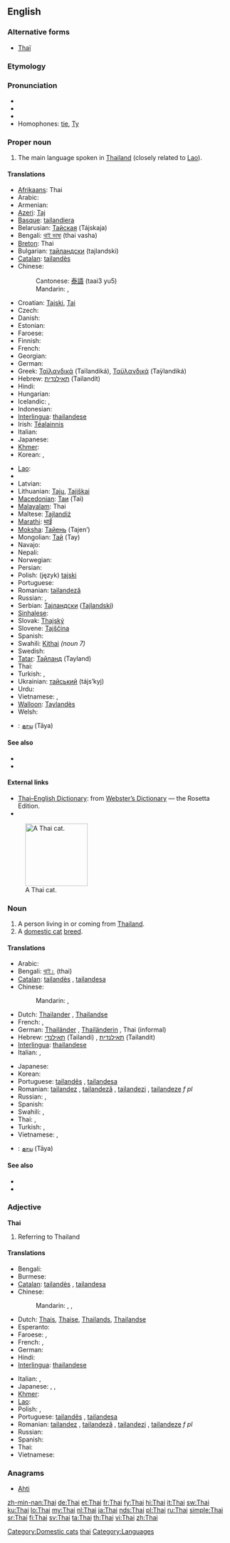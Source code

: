 {{interwiktionary|code=th}}
{{also|thai|thaï|Thaï}}
==English==
{{wikipedia}}

===Alternative forms===
* {{sense|cat}} [[Thaï]]

===Etymology===
{{etyl|th}} {{term|ไทย|lang=th|tr=thai}}

===Pronunciation===
* {{IPA|/taɪ/}}
* {{audio|en-us-Thai.ogg|Audio (US)}}
* {{rhymes|aɪ}}
* Homophones: [[tie]], [[Ty]]

===Proper noun===
{{en-proper noun}}

# The main language spoken in [[Thailand]] (closely related to [[Lao]]).

====Translations====
{{trans-top|language}}
* [[Afrikaans]]: Thai
* Arabic: {{t-|ar|تايلاندي|tr=tailándi}}
* Armenian: {{t-|hy|թաի|tr=t’ai}}
* [[Azeri]]: [[Тај]]
* [[Basque]]: [[tailandiera]]
* Belarusian: [[Тайская]] (Tájskaja) {{f}}
* Bengali: [[থাই ভাষা]] (thai vasha)
* [[Breton]]: Thai
* Bulgarian: [[тайландски]] (tajlandski)
* [[Catalan]]: [[tailandès]] {{m}}
* Chinese:
*: Cantonese: [[泰語]] (taai3 yu5)
*: Mandarin: {{t|cmn|泰語|sc=Hani}},  {{t|cmn|泰语|tr=Tài-yǔ|sc=Hani}}
* Croatian: [[Tajski]], [[Tai]]
* Czech: {{t-|cs|thajština|f}}
* Danish: {{t|da|Thailandsk}}
* Estonian: {{t-|et|Tai}}
* Faroese: {{t-|fo|tai|xs=Faroese}}
* Finnish: {{t+|fi|thai}}
* French: {{t+|fr|thaï|m}}
* Georgian: {{t-|ka|ტაიური|tr=taiuri|sc=Geor|xs=Georgian}}
* German: {{t+|de|Thailändisch|n}}
* Greek: [[Ταϊλανδικά]] (Taïlandiká), [[Ταϋλανδικά]] (Taÿlandiká) {{n|p}}
* Hebrew: [[תאילנדית]] (Tailandít) {{f}}
* Hindi: {{t+|hi|थाई|tr=thā'ī|xs=Hindi}}
* Hungarian: {{t-|hu|Thai}}
* Icelandic: {{t|is|Tai-má}}, {{t|is|Tælenska}}
* Indonesian: {{t-|id|Thai|xs=Indonesian}}
* [[Interlingua]]: [[thailandese]]
* Irish: [[Téalainnis]]
* Italian: {{t+|it|tailandese|m}}
* Japanese: {{t+|ja|タイ語|tr=Tai-go}}
* [[Khmer]]: {{t|km|ភាសាថៃ|tr=pʰiesaa tai|sc=Khmr}}
* Korean: {{t|ko|타일랜드어|tr=Tailaendeu-eo|sc=Hang}},  {{t|ko|타이어|tr=Tai-eo|sc=Hang}}
{{trans-mid}}
* [[Lao]]: {{t|lo|ພາສາໄທ|tr=phaa-saa thai|sc=Laoo}}
* {{trreq|la}}
* Latvian: {{t-|lv|Tai|xs=Latvian}}
* Lithuanian: [[Tajų]], [[Tajiškai]]
* [[Macedonian]]: [[Таи]] (Tai)
* [[Malayalam]]: Thai
* Maltese: [[Tajlandiż]]
* [[Marathi]]: [[थाई]]
* [[Moksha]]: [[Тайень]] (Tajen’)
* Mongolian: [[Тай]] (Tay)
* Navajo: {{tø|nv|Tʼáí bizaad}}
* Nepali: {{t-|ne|थाई|sc=Deva|xs=Nepali}}
* Norwegian: {{t|no|Thailandsk}}
* Persian: {{t|fa|تایلندی|tr=tailandi|xs=Persian}}
* Polish: (język) [[tajski]]
* Portuguese: {{t+|pt|tailandês|m}}
* Romanian: [[tailandeză]] {{f}}
* Russian: {{t|ru|тайский язык|m|tr=tájskij jazýk}}, {{t+|ru|тайский|m|tr=tájskij}}
* Serbian: [[Тајландски]] ([[Tajlandski]])
* [[Sinhalese]]: {{t|si|තායි|sc=Sinh|xs=Sinhalese}}
* Slovak: [[Thajský]]
* Slovene: [[Tajščina]]
* Spanish: {{t+|es|tailandés|m}}
* Swahili: [[Kithai]] ''(noun 7)''
* Swedish: {{t+|sv|thailändska}}
* [[Tatar]]: [[Тайланд]] (Tayland)
* Thai: {{t+|th|ภาษาไทย|tr=paasăa tai}}
* Turkish: {{t+|tr|Tayca}}, {{t-|tr|Taylandca}}
* Ukrainian: [[тайський]] (tájs’kyj)
* Urdu: {{t|ur|تهائی|tr=thā'ī|xs=Urdu}}
* Vietnamese: {{t|vi|tiếng Thái Lan|xs=Vietnamese}},  {{t+|vi|tiếng Thái|xs=Vietnamese}}
* [[Walloon]]: [[Taylandès]]
* Welsh: {{t-|cy|Tai|xs=Welsh}}
{{trans-bottom}}
{{checktrans-top}}
* {{ttbc|ta}}: [[தாய]] (Tāya)
{{trans-bottom}}

====See also====
* {{langcat}}
* {{langlist}}

====External links====
* [http://www.websters-online-dictionary.org/definition/Thai-english/ Thai–English Dictionary]: from [http://www.websters-online-dictionary.org/ Webster’s Dictionary] — the Rosetta Edition.
* {{ISO 639|link=Ethnologue|1code=th|code=tha}}
[[File:Niobe050905-Siamese Cat.jpeg|thumb|right|140px|A Thai cat.]]

===Noun===
{{en-noun|pl=Thai|pl2=Thais}}

# A person living in or coming from [[Thailand]].
# A [[domestic cat]] [[breed]].

====Translations====
{{trans-top|person}}
* Arabic: {{t-|ar|تايلاندي|tr=tailándi}}
* Bengali: [[থাই।]] (thai)
* [[Catalan]]: [[tailandès]] {{m}}, [[tailandesa]] {{f}}
* Chinese:
*: Mandarin: {{t|cmn|泰國人|sc=Hani}},  {{t|cmn|泰国人|tr=Tàiguó-rén|sc=Hani}}
* Dutch: [[Thailander]] {{m}}, [[Thailandse]] {{f}}
* French: {{t+|fr|Thaïlandais|m}}, {{t+|fr|Thaïlandaise|f}}
* German: [[Thailänder]] {{m}}, [[Thailänderin]] {{f}}, Thai {{m|f}} (informal)
* Hebrew: [[תאילנדי]] (Tailandi) {{m}}, [[תאילנדית]] (Tailandit) {{f}}
* [[Interlingua]]: [[thailandese]]
* Italian: {{t+|it|tailandese}}, {{t-|it|tailandesi|p}}
{{trans-mid}}
* Japanese: {{t-|ja|タイ人|tr=Tai-jin}}
* Korean: {{t|ko|타이 사람|tr=Tai saram|sc=Hang}}
* Portuguese: [[tailandês]] {{m}}, [[tailandesa]] {{f}}
* Romanian: [[tailandez]] {{m}}, [[tailandeză]] {{f}}, [[tailandezi]] {{p}}, [[tailandeze]] ''f pl''
* Russian: {{t|ru|таец|m|tr=tájec}}, {{t|ru|тайка|f|tr=tájka}}
* Spanish: {{t+|es|tailandés|m}}
* Swahili: {{t+|sw|Mthai|s}}, {{t+|sw|Wathai|p}}
* Thai: {{t-|th|คนไทย|tr=kon tai}},  {{t-|th|ชาวไทย|tr=chaao tai}}
* Turkish: {{t|tr|Tay}}, {{t|tr|Taylandlı}}
* Vietnamese: {{t|vi|người Thái|xs=Vietnamese}},  {{t|vi|người Thái Lan|xs=Vietnamese}}
{{trans-bottom}}

{{checktrans-top}}
* {{ttbc|ta}}: [[தாய]] (Tāya)
{{trans-bottom}}

====See also====
* {{pedia|Thai Cat}}
* {{commonslite|Category:Thaï_cats}}

===Adjective===
'''Thai'''

# Referring to Thailand

====Translations====
{{trans-top|Referring to Thailand}}
* Bengali: {{t|bn|থাই|tr=thai|sc=Beng}}
* Burmese: {{t|my|ထိုင်း|sc=Mymr|xs=Burmese}}
* [[Catalan]]: [[tailandès]] {{m}}, [[tailandesa]] {{f}}
* Chinese:
*: Mandarin: {{t|zh|泰國|alt=泰國的|sc=Hani}}, {{t|zh|泰国|tr=Tàiguó de|alt=泰国的|sc=Hani}}, {{t|zh|泰|tr=Tài-|sc=Hani}}
* Dutch: [[Thais]], [[Thaise]], [[Thailands]], [[Thailandse]]
* Esperanto: {{t|eo|tajlanda}}
* Faroese: {{t|fo|tailendskur}}, {{t|fo|teilendskur}}
* French: {{t+|fr|thaïlandais|m}}, {{t+|fr|thaïlandaise|f}}
* German: {{t+|de|thailändisch}}
* Hindi: {{t|hi|थाई|tr=thā'ī|sc=Deva}}
* [[Interlingua]]: [[thailandese]]
{{trans-mid}}
* Italian: {{t+|it|tailandese}}, {{t-|it|tailandesi|p}}
* Japanese: {{t|ja|タイ|tr=Tai-no|alt=タイの|sc=Jpan}}, {{t|ja|タイ|tr=Tai-|sc=Jpan}}, {{t|ja|泰|tr=たい, Tai-|sc=Jpan}}
* [[Khmer]]: {{t|km|ថៃ|tr=tai|sc=Khmr}}
* [[Lao]]: {{t|lo|ໄທ|tr=thai|sc=Laoo}}
* Polish: {{t+|pl|tajlandzki|m}}, {{t-|pl|tajski|m}}
* Portuguese: [[tailandês]] {{m}}, [[tailandesa]] {{f}}
* Romanian: [[tailandez]] {{m}}, [[tailandeză]] {{f}}, [[tailandezi]] {{p}}, [[tailandeze]] ''f pl''
* Russian: {{t+|ru|тайский|m|tr=tájskij}}
* Spanish: {{t+|es|tailandés|m}}
* Thai: {{t|th|ไทย|tr=tai|sc=Thai}}
* Vietnamese: {{t-|vi|Thái|xs=Vietnamese}}
{{trans-bottom}}

===Anagrams===
* [[Ahti#English|Ahti]]

[[Category:Domestic cats]]
[[Category:English homophones|thai]]
[[Category:Languages]]

[[zh-min-nan:Thai]]
[[de:Thai]]
[[et:Thai]]
[[fr:Thai]]
[[fy:Thai]]
[[hi:Thai]]
[[it:Thai]]
[[sw:Thai]]
[[ku:Thai]]
[[lo:Thai]]
[[my:Thai]]
[[nl:Thai]]
[[ja:Thai]]
[[nds:Thai]]
[[pl:Thai]]
[[ru:Thai]]
[[simple:Thai]]
[[sr:Thai]]
[[fi:Thai]]
[[sv:Thai]]
[[ta:Thai]]
[[th:Thai]]
[[vi:Thai]]
[[zh:Thai]]